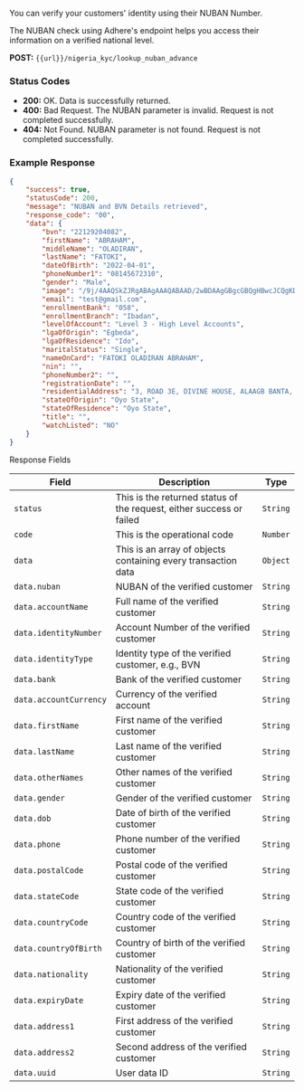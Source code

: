 You can verify your customers' identity using their NUBAN Number.

The NUBAN check using Adhere's endpoint helps you access their information on a verified national level.


**POST:** `{{url}}/nigeria_kyc/lookup_nuban_advance`


### Status Codes

- **200:** OK. Data is successfully returned.
- **400:** Bad Request. The NUBAN parameter is invalid. Request is not completed successfully.
- **404:** Not Found. NUBAN parameter is not found. Request is not completed successfully.

### Example Response
```json
{
    "success": true,
    "statusCode": 200,
    "message": "NUBAN and BVN Details retrieved",
    "response_code": "00",
    "data": {
        "bvn": "22129204082",
        "firstName": "ABRAHAM",
        "middleName": "OLADIRAN",
        "lastName": "FATOKI",
        "dateOfBirth": "2022-04-01",
        "phoneNumber1": "08145672310",
        "gender": "Male",
        "image": "/9j/4AAQSkZJRgABAgAAAQABAAD/2wBDAAgGBgcGBQgHBwcJCQgKDBQNDAsLDBkSEw8UHRofHh0aHBwgJC4nICIsIxwcKDcpLDAxNDQ0Hyc5PTgyPC4zNDR7Z7UV4Vo/jfUtFIEOpJcQDrBcOGH4HqK9D0b4l6DqShLu4jsJ8ciVxsP0anclx7HZUVkf8JV4e/6D2l/+Bkf+NH/CVeHf+g9pf/gZH/jTuKxr0Vkf8JV4dz/yHtL/APAyP/Gj/hKvDv8A0HtL/wDAyP8AxpDsa9FZH/CVeHf+g9pf/gZH/jR/wlXh3/oPaX/4GR/40CP/2Q==",
        "email": "test@gmail.com",
        "enrollmentBank": "058",
        "enrollmentBranch": "Ibadan",
        "levelOfAccount": "Level 3 - High Level Accounts",
        "lgaOfOrigin": "Egbeda",
        "lgaOfResidence": "Ido",
        "maritalStatus": "Single",
        "nameOnCard": "FATOKI OLADIRAN ABRAHAM",
        "nin": "",
        "phoneNumber2": "",
        "registrationDate": "",
        "residentialAddress": "3, ROAD 3E, DIVINE HOUSE, ALAAGB BANTA, IBADAN.",
        "stateOfOrigin": "Oyo State",
        "stateOfResidence": "Oyo State",
        "title": "",
        "watchListed": "NO"
    }
}
```

Response Fields

| Field               | Description                                                   | Type    |
|---------------------|---------------------------------------------------------------|---------|
| `status`            | This is the returned status of the request, either success or failed | `String` |
| `code`              | This is the operational code                                  | `Number` |
| `data`              | This is an array of objects containing every transaction data | `Object` |
| `data.nuban`        | NUBAN of the verified customer                                | `String` |
| `data.accountName`  | Full name of the verified customer                            | `String` |
| `data.identityNumber` | Account Number of the verified customer                     | `String` |
| `data.identityType` | Identity type of the verified customer, e.g., BVN             | `String` |
| `data.bank`         | Bank of the verified customer                                 | `String` |
| `data.accountCurrency` | Currency of the verified account                           | `String` |
| `data.firstName`    | First name of the verified customer                           | `String` |
| `data.lastName`     | Last name of the verified customer                            | `String` |
| `data.otherNames`   | Other names of the verified customer                          | `String` |
| `data.gender`       | Gender of the verified customer                               | `String` |
| `data.dob`          | Date of birth of the verified customer                        | `String` |
| `data.phone`        | Phone number of the verified customer                         | `String` |
| `data.postalCode`   | Postal code of the verified customer                          | `String` |
| `data.stateCode`    | State code of the verified customer                           | `String` |
| `data.countryCode`  | Country code of the verified customer                         | `String` |
| `data.countryOfBirth` | Country of birth of the verified customer                   | `String` |
| `data.nationality`  | Nationality of the verified customer                          | `String` |
| `data.expiryDate`   | Expiry date of the verified customer                          | `String` |
| `data.address1`     | First address of the verified customer                        | `String` |
| `data.address2`     | Second address of the verified customer                       | `String` |
| `data.uuid`         | User data ID                                                  | `String` |
